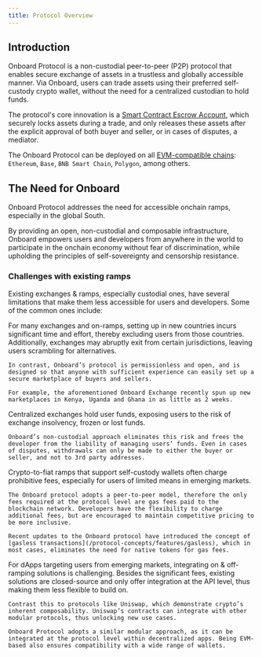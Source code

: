 ```yaml
---
title: Protocol Overview
---
```


## Introduction

Onboard Protocol is a non-custodial peer-to-peer (P2P) protocol that enables secure exchange of assets in a trustless and globally accessible manner. Via Onboard, users can trade assets using their preferred self-custody crypto wallet, without the need for a centralized custodian to hold funds.

The protocol's core innovation is a [Smart Contract Escrow Account](/protocol-concepts/scea-overview), which securely locks assets during a trade, and only releases these assets after the explicit approval of both buyer and seller, or in cases of disputes, a mediator.

The Onboard Protocol can be deployed on all [EVM-compatible chains](https://defillama.com/chains/EVM): `Ethereum`, `Base`, `BNB Smart Chain`, `Polygon`, among others.

## The Need for Onboard

Onboard Protocol addresses the need for accessible onchain ramps, especially in the global South. 

By providing an open, non-custodial and composable infrastructure, Onboard empowers users and developers from anywhere in the world to participate in the onchain economy without fear of discrimination, while upholding the principles of self-sovereignty and censorship resistance.

### Challenges with existing ramps

Existing exchanges & ramps, especially custodial ones, have several limitations that make them less accessible for users and developers. Some of the common ones include:

<AccordionGroup>
  <Accordion title="Geographical constraints">
    For many exchanges and on-ramps, setting up in new countries incurs significant time and effort, thereby excluding users from those countries. Additionally, exchanges may abruptly exit from certain jurisdictions, leaving users scrambling for alternatives.
    
    In contrast, Onboard’s protocol is permissionless and open, and is designed so that anyone with sufficient experience can easily set up a secure marketplace of buyers and sellers.
    
    For example, the aforementioned Onboard Exchange recently spun up new marketplaces in Kenya, Uganda and Ghana in as little as 2 weeks.
  </Accordion>
  <Accordion title="Custodial risk">
    Centralized exchanges hold user funds, exposing users to the risk of exchange insolvency, frozen or lost funds.
    
    Onboard’s non-custodial approach eliminates this risk and frees the developer from the liability of managing users’ funds. Even in cases of disputes, withdrawals can only be made to either the buyer or seller, and not to 3rd party addresses.
  </Accordion>
  <Accordion title="High fees">
    Crypto-to-fiat ramps that support self-custody wallets often charge prohibitive fees, especially for users of limited means in emerging markets.
    
    The Onboard protocol adopts a peer-to-peer model, therefore the only fees required at the protocol level are gas fees paid to the blockchain network. Developers have the flexibility to charge additional fees, but are encouraged to maintain competitive pricing to be more inclusive.
    
    Recent updates to the Onboard protocol have introduced the concept of [gasless transactions](/protocol-concepts/features/gasless), which in most cases, eliminates the need for native tokens for gas fees.
  </Accordion>
  <Accordion title="Closed source & non-composable">
    For dApps targeting users from emerging markets, integrating on & off-ramping solutions is challenging. Besides the significant fees, existing solutions are closed-source and only offer integration at the API level, thus making them less flexible to build on. 
    
    Contrast this to protocols like Uniswap, which demonstrate crypto’s inherent composability. Uniswap’s contracts can integrate with other modular protocols, thus unlocking new use cases.
    
    Onboard Protocol adopts a similar modular approach, as it can be integrated at the protocol level within decentralized apps. Being EVM-based also ensures compatibility with a wide range of wallets.
  </Accordion>
</AccordionGroup>